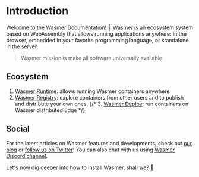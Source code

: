 # Introduction
 
Welcome to the Wasmer Documentation! 👋
[Wasmer](https://wasmer.io/) is an ecosystem system based on WebAssembly that allows running applications anywhere: in the browser, embedded in your favorite programming language, or standalone in the server.

> Wasmer mission is make all software universally available

## Ecosystem


1. [Wasmer Runtime](/runtime): allows running Wasmer containers anywhere
2. [Wasmer Registry](/registry): explore containers from other users and to publish and distribute your own ones.
{/* 3. [Wasmer Deploy](/deploy): run containers on Wasmer distributed Edge */}

## Social

For the latest articles on Wasmer features and developments, check out [our blog](https://wasmer.io/posts/) or [follow us on Twitter](https://twitter.com/wasmerio)!
You can also chat with us using [Wasmer Discord channel](https://discord.com/invite/qBTfsNP7N8).

Let's now dig deeper into how to install Wasmer, shall we? 🙂
